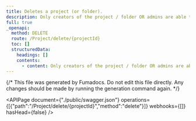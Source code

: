 ```yaml
---
title: Deletes a project (or folder).
description: Only creators of the project / folder OR admins are able to delete it.
full: true
_openapi:
  method: DELETE
  route: /Project/delete/{projectId}
  toc: []
  structuredData:
    headings: []
    contents:
      - content: Only creators of the project / folder OR admins are able to delete it.
---
```


{/* This file was generated by Fumadocs.
Do not edit this file directly. Any changes should be made by running the generation command again. */}

<APIPage document={"./public/swagger.json"} operations={[{"path":"/Project/delete/{projectId}","method":"delete"}]} webhooks={[]} hasHead={false} />